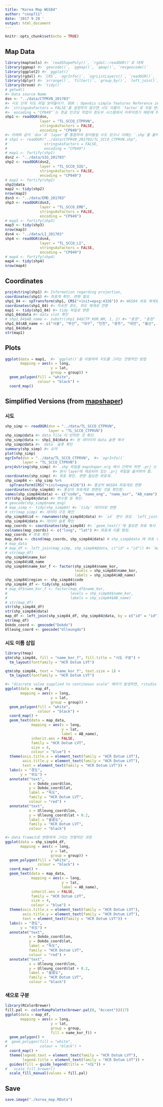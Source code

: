 ```yaml
---
title: "Korea Map WGS84"
author: "coop711"
date: '2017 9 20 '
output: html_document
---
```


```r
knitr::opts_chunk$set(echo = TRUE)
```

## Map Data

```r
library(maptools) #> `readShapePoly()`, `rgdal::readOGR()`로 대체
library(ggmap) #> `geocode()`, `ggmap()`, `qmap()`, `revgeocode()`
library(ggplot2) #> `ggplot()`
library(rgdal) #> `CRS`, `ogrInfo()`, `ogrListLayers()`, `readOGR()`, `spTransform()`
library(dplyr) #> `arrange()`, `filter()`, `group_by()`, `left_join()`, `mutate()`,  
library(broom) #> `tidy()`
# getwd()
#> Data source Name
dsn <- "../data/CTPRVN_201703"   
#> 시도 단위 지도 파일 읽어들이기. OGR : OpenGis simple features Reference implementation
#> `stringsAsFactors = FALSE`를 설정하지 않으면 시도 이름이 `factor`로 자동 변환되면서 가나다 순으로 수준(`level`)이 매겨짐에 따라 `강원도, 경기도, ..., ` 순이 됨.
#> `encoding = "CP949"`는 한글 인코딩 작업이 윈도우 시스템에서 이루어졌기 때문에 취해진 조치임. 윈도우에서 읽어들일 때는 `""`로 변경하거나 설정하지 않아도 됨.
shp1 <- readOGR(dsn, 
                layer = "TL_SCCO_CTPRVN",
                stringsAsFactors = FALSE,
                encoding = "CP949")
#> 아래와 같이 `dsn`과 `layer`를 통합하여 읽어들일 수도 있으나 이때는 `.shp`를 붙여주어야 함.
# shp1 <- readOGR("../data/CTPRVN_201703/TL_SCCO_CTPRVN.shp",
#                 stringsAsFactors = FALSE,
#                 encoding = "CP949")
# map1 <- fortify(shp1)
dsn2 <- "../data/SIG_201703"
shp2 <- readOGR(dsn2, 
                layer = "TL_SCCO_SIG",
                stringsAsFactors = FALSE,
                encoding = "CP949")
# map2 <- fortify(shp2)
shp2@data
map2 <- tidy(shp2)
nrow(map2)
dsn3 <- "../data/EMD_201703"
shp3 <- readOGR(dsn3, 
                layer = "TL_SCCO_EMD",
                stringsAsFactors = FALSE,
                encoding = "CP949")
# map3 <- fortify(shp3)
map3 <- tidy(shp3)
nrow(map3)
dsn4 <- "../data/LI_201703"
shp4 <- readOGR(dsn4, 
                layer = "TL_SCCO_LI",
                stringsAsFactors = FALSE,
                encoding = "CP949")
# map4 <- fortify(shp4)
map4 <- tidy(shp4)
nrow(map4)
```

## Coordinates

```r
proj4string(shp1) #> Information regarding projection, 
coordinates(shp1) #> 좌표계 확인. 변환 필요
shp1_84 <- spTransform(shp1, CRS("+init=epsg:4326")) #> WGS84 좌표 체계로 변환
coordinates(shp1_84) #> 익숙한 경도, 위도 체계로 전환
map1 <- tidy(shp1_84) #> tidy 파일로 변환
shp1_84@data #> data slot 확인
# shp1_84$AB_name <- substr(shp1_84$CTP_KOR_NM, 1, 2) #> "충청", "충청" 등 duplicate labels
shp1_84$AB_name <- c("서울", "부산", "대구", "인천", "광주", "대전", "율산", "세종", "경기", "강원", "충북", "충남", "전북", "전남", "경북", "경남", "제주") 
shp1_84@data
str(map1)
```

## Plots

```r
ggplot(data = map1,  #> `ggplot()`을 이용하여 지도를 그리는 전형적인 방법 
       mapping = aes(x = long,
                     y = lat,
                     group = group)) +
  geom_polygon(fill = "white",
               colour = "black") +
  coord_map() 
```

## Simplified Versions (from [mapshaper](https://mapshaper.org))

### 시도

```r
shp_simp <- readOGR(dsn = "../data/TL_SCCO_CTPRVN", 
                    layer = "TL_SCCO_CTPRVN")
shp_simp@data #> data file 이 빈약한 것 확인.
shp_simp@data <- shp1_84@data #> 원 데이터의 data 슬롯 복사
shp_simp@data #> `data` 슬롯 확인 
summary(shp_simp) #> 요약
plot(shp_simp)
ogrInfo(dsn = "../data/TL_SCCO_CTPRVN",  #> `ogrInfo()`
        layer = "TL_SCCO_CTPRVN")
proj4string(shp_simp) #> .shp 파일을 mapshaper.org 에서 간략히 하면 .prj 는 생성되지 않음. 
                      #> 원시 layer에 제공되어 있는 .prj 파일을 옮겨와야 함.
coordinates(shp_simp) #> 좌표 확인. 변환 필요한 좌표계.
shp_simp84 <- shp_simp %>% 
  spTransform(CRS("+init=epsg:4326")) #> 통상의 WGS84 좌표계로 변환
coordinates(shp_simp84) #> 통상의 좌표계로 변환된 것을 확인함.
names(shp_simp84@data) <- c("code", "name_eng", "name_kor", "AB_name") #> 변수명 바꿈.
str(shp_simp84@data) #> 변수명 등 확인.
# geocode(shp_simp$name_eng) 
# map_simp <- tidy(shp_simp84) #> `tidy` 데이터로 변환
# str(map_simp) #> 데이터 구조 확인
shp_simp84$id <- rownames(shp_simp84@data) #> `id` 변수 생성. `left_join()`에 반드시 필요함. `tidy()`의 결과로 나오는 데이터 프레임에는 `@data`의 `code`, `region`의 정보가 누락됨.
shp_simp84@data #> 데이터 슬롯 확인
map_coords <- coordinates(shp_simp84) #> `geom_text()`에 필요한 좌표 복사
colnames(map_coords) <- c("long", "lat") #> 좌표계 이름 명칭.
map_coords # 좌표 확인
map_data <- cbind(map_coords, shp_simp84@data) # shp_simp@data 에 좌표 추가
# map_data
# map_df <- left_join(map_simp, shp_simp84@data, c("id" = "id")) #> `map_simp` 에 `shp_sim@data` 추가
# str(map_df)
shp_simp84$name_kor
shp_simp84$AB_name
shp_simp84$name_kor_f <- factor(shp_simp84$name_kor,
                                levels = shp_simp84$name_kor, 
                                labels = shp_simp84$AB_name)
shp_simp84$region <- shp_simp84$code
shp_simp84_df <- tidy(shp_simp84)
# map_df$name_kor_f <- factor(map_df$name_kor, 
#                             levels = shp_simp84$name_kor, 
#                             labels = shp_simp84$AB_name)
# str(map_df)
str(shp_simp84_df)
str(shp_simp84@data)
map_df <- left_join(shp_simp84_df, shp_simp84@data, by = c("id" = "id"))
str(map_df)
Dokdo_coord <- geocode("Dokdo")
Ulleung_coord <- geocode("Ulleungdo")
```

### 시도 이름 삽입

```r
library(tmap)
qtm(shp_simp84, fill = "name_kor_f", fill.title = "시도 구분") +
  tm_layout(fontfamily = "HCR Dotum LVT")
```

```r
qtm(shp_simp84, text = "name_kor_f", text.size = 1) +
  tm_layout(fontfamily = "HCR Dotum LVT")
```

```r
#> "discrete value supplied to continuous scale" 에러가 발생하면, rstudio 버전을 체크해 볼 것. 특히 inline 코드로 는 에러가 발생하지 않는다면 rstudio 버전 문제일 가능성이 큼.
ggplot(data = map_df,  
       mapping = aes(x = long,
                     y = lat,
                     group = group)) +
  geom_polygon(fill = "white",
               colour = "black") +
  coord_map() +
  geom_text(data = map_data, 
            mapping = aes(x = long, 
                          y = lat,
                          label = AB_name),
            inherit.aes = FALSE,
            family = "HCR Dotum LVT",
            size = 4,
            colour = "blue") +
  theme(axis.title.x = element_text(family = "HCR Dotum LVT"),
        axis.title.y = element_text(family = "HCR Dotum LVT"),
        text = element_text(family = "HCR Dotum LVT")) +
  labs(x = "경도", 
       y = "위도") +
  annotate("text", 
           x = Dokdo_coord$lon, 
           y = Dokdo_coord$lat, 
           label = "독도",
           family = "HCR Dotum LVT",
           colour = "red") +
  annotate("text", 
           x = Ulleung_coord$lon, 
           y = Ulleung_coord$lat + 0.2, 
           label = "울릉도",
           family = "HCR Dotum LVT",
           colour = "black")
```

```r
#> data frame으로 변환하여 그리는 전형적인 과정
ggplot(data = shp_simp84_df,  
       mapping = aes(x = long,
                     y = lat,
                     group = group)) +
  geom_polygon(fill = "white",
               colour = "black") +
  coord_map() +
  geom_text(data = map_data, 
            mapping = aes(x = long, 
                          y = lat,
                          label = AB_name),
            inherit.aes = FALSE,
            family = "HCR Dotum LVT",
            size = 4,
            colour = "blue") +
  theme(axis.title.x = element_text(family = "HCR Dotum LVT"),
        axis.title.y = element_text(family = "HCR Dotum LVT"),
        text = element_text(family = "HCR Dotum LVT")) +
  labs(x = "경도", 
       y = "위도") +
  annotate("text", 
           x = Dokdo_coord$lon, 
           y = Dokdo_coord$lat, 
           label = "독도",
           family = "HCR Dotum LVT",
           colour = "red") +
  annotate("text", 
           x = Ulleung_coord$lon, 
           y = Ulleung_coord$lat + 0.2, 
           label = "울릉도",
           family = "HCR Dotum LVT",
           colour = "black")
```

### 색으로 구분

```r
library(RColorBrewer)
fill.pal <- colorRampPalette(brewer.pal(8, "Accent"))(17)
ggplot(data = map_df, 
       mapping = aes(x = long,
                     y = lat,
                     group = group,
                     fill = name_kor_f)) +
  geom_polygon() +
#  geom_polygon(fill = "white",
#               colour = "black") +
  coord_map() +
  theme(legend.text = element_text(family = "HCR Dotum LVT"),
        legend.title = element_text(family = "HCR Dotum LVT")) +
  guides(fill = guide_legend(title = "시도")) +
#   scale_fill_brewer()
  scale_fill_manual(values = fill.pal)
```

## Save

```r
save.image("./korea_map.RData")
```